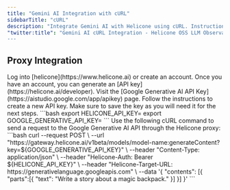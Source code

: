 ```yaml
---
title: "Gemini AI Integration with cURL"
sidebarTitle: "cURL"
description: "Integrate Gemini AI with Helicone using cURL. Instructions for setting up proxy integration and sending requests to the Gemini AI API through the Helicone proxy."
"twitter:title": "Gemini AI cURL Integration - Helicone OSS LLM Observability
---
```


## Proxy Integration

<Steps>
  <Step title="Create an account + Generate an API Key">
    Log into [helicone](https://www.helicone.ai) or create an account. Once you have an account, you
    can generate an [API key](https://helicone.ai/developer).
  </Step>
  <Step title="Create Google Generative AI API Key">
    Visit the [Google Generative AI API Key](https://aistudio.google.com/app/apikey) page.
    Follow the instructions to create a new API key. Make sure to save the key as you will need it for the next steps.
  </Step>
  <Step title="Set API keys as environment variables">
    ```bash
    export HELICONE_API_KEY=<your Helicone API key>
    export GOOGLE_GENERATIVE_API_KEY=<your Google Generative AI API key>
    ```
  </Step>
  <Step title="Send a request using cURL">
    Use the following cURL command to send a request to the Google Generative AI API through the Helicone proxy:
    ```bash
    curl --request POST \
      --url "https://gateway.helicone.ai/v1beta/models/model-name:generateContent?key=${GOOGLE_GENERATIVE_API_KEY}" \
      --header "Content-Type: application/json" \
      --header "Helicone-Auth: Bearer ${HELICONE_API_KEY}" \
      --header "Helicone-Target-URL: https://generativelanguage.googleapis.com" \
      --data '{
        "contents": [{
          "parts":[{
            "text": "Write a story about a magic backpack."
          }]
        }]
      }'
    ```
  </Step>
</Steps>
